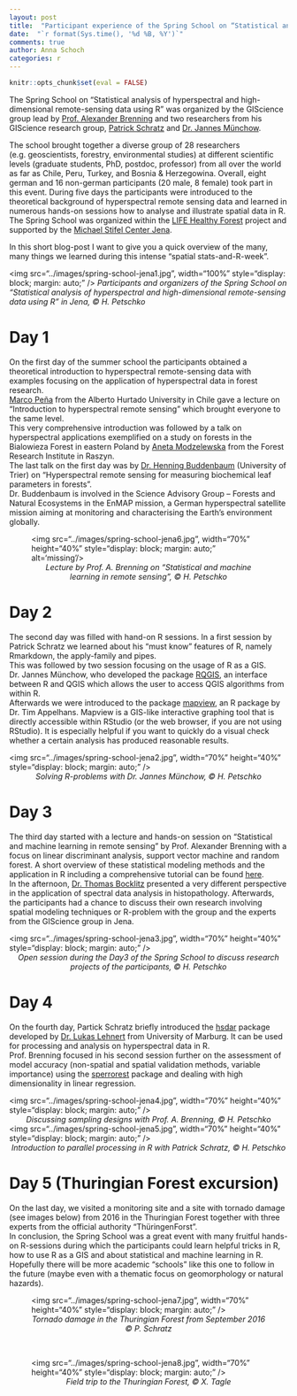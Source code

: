 ```yaml
---
layout: post
title:  "Participant experience of the Spring School on “Statistical analysis of hyperspectral and high-dimensional remote-sensing data using R” at the Department of Geography (University of Jena), Germany, March 13-17, 2017"
date:  "`r format(Sys.time(), '%d %B, %Y')`"
comments: true
author: Anna Schoch
categories: r
---
```


```r
knitr::opts_chunk$set(eval = FALSE)
```

The Spring School on “Statistical analysis of hyperspectral and high-dimensional remote-sensing data using R” was organized by the GIScience group lead by [Prof. Alexander Brenning](http://www.geographie.uni-jena.de/Brenning.html) and two researchers from his GIScience research group, [Patrick Schratz](https://pat-s.github.io/) and [Dr. Jannes Münchow](http://www.geographie.uni-jena.de/Muenchow.html).  

The school brought together a diverse group of 28 researchers (e.g. geoscientists, forestry, environmental studies) at different scientific levels (graduate students, PhD, postdoc, professor) from all over the world as far as Chile, Peru, Turkey, and Bosnia & Herzegowina. Overall, eight german and 16 non-german participants (20 male, 8 female) took part in this event. During five days the participants were introduced to the theoretical background of hyperspectral remote sensing data and learned in numerous hands-on sessions how to analyse and illustrate spatial data in R. The Spring School was organized within the [LIFE Healthy Forest](http://www.lifehealthyforest.com/) project and supported by the [Michael Stifel Center Jena](http://www.mscj.uni-jena.de/).  

In this short blog-post I want to give you a quick overview of the many, many things we learned during this intense “spatial stats-and-R-week”.

<img src="../images/spring-school-jena1.jpg", width="100%" style="display: block; margin: auto;" />
*Participants and organizers of the Spring School on “Statistical analysis of hyperspectral and high-dimensional remote-sensing data using R” in Jena, © H. Petschko*

# Day 1

On the first day of the summer school the participants obtained a theoretical introduction to hyperspectral remote-sensing data with examples focusing on the application of hyperspectral data in forest research.  
[Marco Peña](http://geografia.uahurtado.cl/index.php/2013/04/08/marco-pena/) from the Alberto Hurtado University in Chile gave a lecture on “Introduction to hyperspectral remote sensing” which brought everyone to the same level.  
This very comprehensive introduction was followed by a talk on hyperspectral applications exemplified on a study on forests in the Bialowieza Forest in eastern Poland by [Aneta Modzelewska](https://www.ibles.pl/en/web/guest/searchresult2?p_p_id=62_INSTANCE_4tsRtmXIKRuY&p_p_mode=view&_62_INSTANCE_4tsRtmXIKRuY_struts_action=/journal_articles/view&_62_INSTANCE_4tsRtmXIKRuY_groupId=10180&_62_INSTANCE_4tsRtmXIKRuY_articleId=6409308&indexMode=true&group=10180&highlighting=Modzelewska) from the Forest Research Institute in Raszyn.  
The last talk on the first day was by [Dr. Henning Buddenbaum](https://www.uni-trier.de/index.php?id=49651) (University of Trier) on “Hyperspectral remote sensing for measuring biochemical leaf parameters in forests”.  
Dr. Buddenbaum is involved in the Science Advisory Group – Forests and Natural Ecosystems in the EnMAP mission, a German hyperspectral satellite mission aiming at monitoring and characterising the Earth’s environment globally.

<figure>
<img src="../images/spring-school-jena6.jpg", width="70%" height="40%" style="display: block; margin: auto;"  alt='missing'/>
<figcaption><center>*Lecture by Prof. A. Brenning on “Statistical and machine learning in remote sensing”, © H. Petschko*</center></figcaption>
</figure>

# Day 2

The second day was filled with hand-on R sessions. In a first session by Patrick Schratz we learned about his “must know” features of R, namely Rmarkdown, the apply-family and pipes.  
This was followed by two session focusing on the usage of R as a GIS. Dr. Jannes Münchow, who developed the package [RQGIS](http://jannes-m.github.io/RQGIS/index.html), an interface between R and QGIS which allows the user to access QGIS algorithms from within R.  
Afterwards we were introduced to the package [mapview](https://github.com/environmentalinformatics-marburg/mapview), an R package by Dr. Tim Appelhans. 
Mapview is a GIS-like interactive graphing tool that is directly accessible within RStudio (or the web browser, if you are not using RStudio). 
It is especially helpful if you want to quickly do a visual check whether a certain analysis has produced reasonable results.

<img src="../images/spring-school-jena2.jpg", width="70%" height="40%" style="display: block; margin: auto;" />
<center>*Solving R-problems with Dr. Jannes Münchow, © H. Petschko*</center>

# Day 3

The third day started with a lecture and hands-on session on “Statistical and machine learning in remote sensing” by Prof. Alexander Brenning with a focus on linear discriminant analysis, support vector machine and random forest. 
A short overview of these statistical modeling methods and the application in R including a comprehensive tutorial can be found [here](http://r-spatial.org/r/2017/03/13/sperrorest-update.html).  
In the afternoon, [Dr. Thomas Bocklitz](https://www.ipc.uni-jena.de/members.php?lang=en&id=14) presented a very different perspective in the application of spectral data analysis in histopathology. Afterwards, the participants had a chance to discuss their own research involving spatial modeling techniques or R-problem with the group and the experts from the GIScience group in Jena.

<img src="../images/spring-school-jena3.jpg", width="70%" height="40%" style="display: block; margin: auto;" />
<center>*Open session during the Day3 of the Spring School to discuss research projects of the participants, © H. Petschko*</center>

# Day 4

On the fourth day, Partick Schratz briefly introduced the [hsdar](https://cran.r-project.org/web/packages/hsdar/vignettes/Hsdar-intro.pdf) package developed by [Dr. Lukas Lehnert](https://www.uni-marburg.de/fb19/fachgebiete/klimageographie/lehnertl/) from University of Marburg. It can be used for processing and analysis on hyperspectral data in R.  
Prof. Brenning focused in his second session further on the assessment of model accuracy (non-spatial and spatial validation methods, variable importance) using the [sperrorest](https://pat-s.github.io/sperrorest/index.html) package and dealing with high dimensionality in linear regression.

<img src="../images/spring-school-jena4.jpg", width="70%" height="40%" style="display: block; margin: auto;" />
<center>*Discussing sampling designs with Prof. A. Brenning, © H. Petschko*</center>

<img src="../images/spring-school-jena5.jpg", width="70%" height="40%" style="display: block; margin: auto;" />
<center>*Introduction to parallel processing in R with Patrick Schratz, © H. Petschko*</center>

# Day 5 (Thuringian Forest excursion)

On the last day, we visited a monitoring site and a site with tornado damage (see images below) from 2016 in the Thuringian Forest together with three experts from the official authority “ThüringenForst”.  
In conclusion, the Spring School was a great event with many fruitful hands-on R-sessions during which the participants could learn helpful tricks in R, how to use R as a GIS and about statistical and machine learning in R. Hopefully there will be more academic “schools” like this one to follow in the future (maybe even with a thematic focus on geomorphology or natural hazards).


<figure>
<img src="../images/spring-school-jena7.jpg", width="70%" height="40%" style="display: block; margin: auto;" />
<figcaption><center>*Tornado damage in the Thuringian Forest from September 2016 © P. Schratz*</center></figcaption>
</figure>

<br>

<figure>
<img src="../images/spring-school-jena8.jpg", width="70%" height="40%" style="display: block; margin: auto;" />
<figcaption><center>*Field trip to the Thuringian Forest, © X. Tagle*</center></figcaption>
</figure>